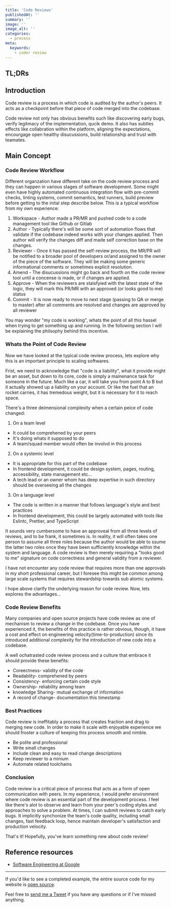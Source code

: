 ```yaml
---
title: 'Code Reviews'
publishedAt: ''
summary: ''
image: ''
image_alt: ''
categories:
  - process
meta:
  keywords:
    - coder review
---
```


TL;DRs
- 

## Introduction

Code review is a process in which code is audited by the author's peers. It acts as a checkpoint before that piece of code merged into the codebase.

Code review not only has obvious benefits such like discovering early bugs, verify legitmacy of the implementation, qucik demo. It also has subtles effects like collabration within the platform, aligning the expectations, encourgage open healthy disucussions, build relationship and trust with teamates.

<!--
- Start with a clear and gripping headline to stir up interest
- Tell your readers what they will gain or learn from your article
- Include number from statistics to build trust
-->

## Main Concept

### Code Review Workflow

Different organzation have different take on the code review process and they can happen in various stages of software development. Some might even have highly automated continuous integration flow with pre-commit checks, linting systems, commit semantics, test runners, build preview before getting to the inital step describe below. This is a typical workflow from my own experience:

1. Workspace - Author made a PR/MR and pushed code to a code management tool like Github or Gitlab
2. Author - Typically there's will be some sort of automation flows that validate if the codebase indeed works with your changes applied. Then author will verify the changes diff and made self correction base on the changes.
3. Reviewer - Once it has passed the self-review process, the MR/PR will be notified to a broader pool of developers or/and assigned to the owner of the piece of the software. They will be making some generic informational comments or sometimes explicit resolution.
4. Amend - The disucussions might go back and fourth on the code review tool until a concense is made, or if changes are applied.
5. Approve - When the reviewers are staisfyied with the latest state of the logic, they will mark this PR/MR with an approved (or looks good to me) status
6. Commit - It is now ready to move to next stage (passing to QA or merge to master) after all comments are resolved and changes are approved by all reviewer

You may wonder "my code is working", whats the point of all this hassel when trying to get something up and running. In the following section I will be explaining the philsophy behind this incentive.

### Whats the Point of Code Review

Now we have looked at the typical code review process, lets explore why this is an important principle to scaling softwares.

Frist, we need to acknowledge that "code is a liability", what it provide might be an asset, but down to its core, code is simply a mainenance task for someone in the future. Much like a car, it will take you from point A to B but it actually showed up a liability on your account. Or like the fuel that an rocket carries, it has tremedous weight, but it is necessary for it to reach space.

There's a three deimensional complexity when a certain peice of code changed:

1. On a team level

- It could be comprehened by your peers
- It's doing whats it supposed to do
- A team/squad member would often be involvd in this process

2. On a systemic level

- It is appropriate for this part of the codebase
- In frontend development, it could be design system, pages, routing, accessibility, state management etc...
- A tech lead or an owner whom has deep expertise in such directory should be overseeing all the changes

3. On a language level

- The code is written in a manner that follows language's style and best practices
- In frontend development, this could be largely automated with tools like Eslintc, Prettier, and TypeScript

It sounds very cumbersome to have an approveal from all three levels of reviews, and to be frank, it sometimes is. In reality, it will often takes one person to assume all three roles because the author would be able to ssume the latter two roles once they have been sufficiently knowledge within the system and language. A code review is then merely requiring a "looks good to me" signature on code correctness and general validity from a reviewer.

I have not encounter any code review that requires more than one approvals in my short professional career, but I foresee this might be common among large scale systems that requires stewardship towards sub atomic systems.

I hope above clarify the underlying reason for code review. Now, lets explores the advantages...

### Code Review Benefits

Many companies and open source projects have code review as one of mechanism to review a change in the codebase. Once you have experienced it, the benefits of this practice is rather obvious, though, it have a cost and effect on engineering velocity(time-to-production) since its introduced additional complexity for the introduction of new code into a codebase.

A well ochatrasted code review process and a culture that embrace it should provide these benefits:

- Coreectness- validity of the code
- Readablity- comprehened by peers
- Consistency- enforcing certain code style
- Ownership- reliability among team
- knowledge Sharing- mutual exchange of information
- A record of change- documentation this timestamp

### Best Practices

Code review is ineffitably a process that creates fraction and drag to merging new code. In order to make it scale with enjoyable experience we should froster a culture of keeping this process smooth and nimble.

- Be polite and professional
- Write small changes
- Include clean and easy to read change descriptions
- Keep reviewer to a minium 
- Automate related toolchains


<!-- - outline structure
- write sub-headings
- Add images
- Bulleted list
- bold and italic
- code snippets
- deeper level of sub-headings -->

### Conclusion

<!--
- Short recap
- My opinion and experience
- Ask about their opinion
 -->

Code review is a critical piece of process that acts as a form of open communication with peers. In my experience, I would prefer environment where code review is an essential part of the development process. I feel like there's alot to observe and learn from your peer's coding styles and approaches to solve a problem. At times, I can submit reviews to catch early bugs. It implicitly synchonize the team's code quality, including small changes, fast feedback loop, hence maintain developer's satisfaction and production velocity.

That's it! Hopefully, you've learn something new about code review! 


## Reference resources

- [Software Engineering at Google](https://learning.oreilly.com/library/view/software-engineering-at/9781492082781/)

---

If you'd like to see a completed example, the entire source code for my website is [open source](https://github.com/wtLau).

Feel free to [send me a Tweet](https://twitter.com/brian_wtLau) if you have any questions or if I've missed anything.
